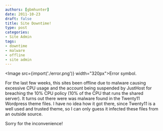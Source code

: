 ```yaml
---
authors: [gbmhunter]
date: 2011-10-23
draft: false
title: Site Downtime!
type: post
categories:
- Site Admin
tags:
- downtime
- malware
- offline
- site admin
---
```



<Image src={import('./error.png')} width="320px">Error symbol.</Image>

For the last few weeks, this sites been offline due to malware causing excessive CPU usage and the account being suspended by JustHost for breaching the 10% CPU policy (10% of the CPU that runs the shared server). It turns out there were was malware found in the Twenty11 Wordpress theme files. I have no idea how it got there, since Twenty11 is a well used and trusted theme, so I can only guess it infected these files from an outside source.

Sorry for the inconvenience!
